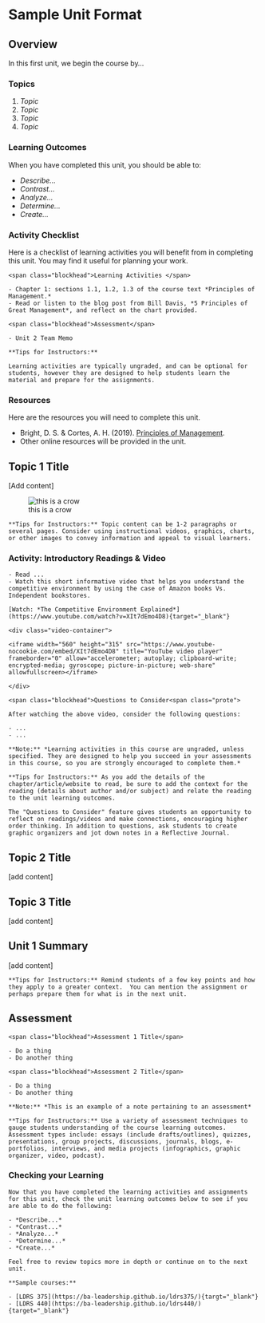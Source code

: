 # Sample Unit Format

## Overview {-}

In this first unit, we begin the course by...  

### Topics {-}

1. *Topic*  
1. *Topic*  
1. *Topic*  
1. *Topic*  

### Learning Outcomes {-}

When you have completed this unit, you should be able to:

- *Describe...*
- *Contrast...*
- *Analyze...*
- *Determine...*
- *Create...*

### Activity Checklist{-}

Here is a checklist of learning activities you will benefit from in completing this unit. You may find it useful for planning your work.

```block2

<span class="blockhead">Learning Activities </span>

- Chapter 1: sections 1.1, 1.2, 1.3 of the course text *Principles of Management.*  
- Read or listen to the blog post from Bill Davis, *5 Principles of Great Management*, and reflect on the chart provided.  

```

```block2

<span class="blockhead">Assessment</span> 

- Unit 2 Team Memo  

```

```block2

**Tips for Instructors:**

Learning activities are typically ungraded, and can be optional for students, however they are designed to help students learn the material and prepare for the assignments.

```

### Resources {-}

Here are the resources you will need to complete this unit.

- Bright, D. S. & Cortes, A. H. (2019). [Principles of Management](https://openstax.org/details/books/principles-management){target="_blank"}.  
- Other online resources will be provided in the unit.  

## Topic 1 Title

[Add content]

![this is a crow](assets/sample/crow.jpg)

```block2

**Tips for Instructors:** Topic content can be 1-2 paragraphs or several pages. Consider using instructional videos, graphics, charts, or other images to convey information and appeal to visual learners.

```

### Activity: Introductory Readings & Video {-}

```block2

- Read ...  
- Watch this short informative video that helps you understand the competitive environment by using the case of Amazon books Vs. Independent bookstores.  

[Watch: *The Competitive Environment Explained*](https://www.youtube.com/watch?v=XIt7dEmo4D8){target="_blank"}

<div class="video-container">

<iframe width="560" height="315" src="https://www.youtube-nocookie.com/embed/XIt7dEmo4D8" title="YouTube video player" frameborder="0" allow="accelerometer; autoplay; clipboard-write; encrypted-media; gyroscope; picture-in-picture; web-share" allowfullscreen></iframe>

</div>

<span class="blockhead">Questions to Consider<span class="prote">

After watching the above video, consider the following questions:

- ...  
- ...  

**Note:** *Learning activities in this course are ungraded, unless specified. They are designed to help you succeed in your assessments in this course, so you are strongly encouraged to complete them.*

```

```block2

**Tips for Instructors:** As you add the details of the chapter/article/website to read, be sure to add the context for the reading (details about author and/or subject) and relate the reading to the unit learning outcomes.

The "Questions to Consider" feature gives students an opportunity to reflect on readings/videos and make connections, encouraging higher order thinking. In addition to questions, ask students to create graphic organizers and jot down notes in a Reflective Journal.

```

## Topic 2 Title

[add content]

## Topic 3 Title

[add content]

## Unit 1 Summary {-}

[add content]

```block2

**Tips for Instructors:** Remind students of a few key points and how they apply to a greater context.  You can mention the assignment or perhaps prepare them for what is in the next unit.

```

## Assessment{-}

```block2

<span class="blockhead">Assessment 1 Title</span>

- Do a thing  
- Do another thing  

<span class="blockhead">Assessment 2 Title</span>

- Do a thing  
- Do another thing  

**Note:** *This is an example of a note pertaining to an assessment*

```

```block2

**Tips for Instructors:** Use a variety of assessment techniques to gauge students understanding of the course learning outcomes. Assessment types include: essays (include drafts/outlines), quizzes, presentations, group projects, discussions, journals, blogs, e-portfolios, interviews, and media projects (infographics, graphic organizer, video, podcast).

```

### Checking your Learning{-}

```block2

Now that you have completed the learning activities and assignments for this unit, check the unit learning outcomes below to see if you are able to do the following:

- *Describe...*  
- *Contrast...*  
- *Analyze...*  
- *Determine...*  
- *Create...*  

Feel free to review topics more in depth or continue on to the next unit.

```

```block2

**Sample courses:** 

- [LDRS 375](https://ba-leadership.github.io/ldrs375/){targt="_blank"}  
- [LDRS 440](https://ba-leadership.github.io/ldrs440/){target="_blank"}  

```